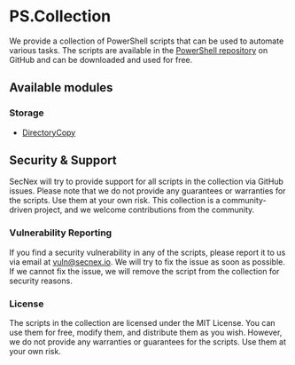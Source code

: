 # PS.Collection

We provide a collection of PowerShell scripts that can be used to automate various tasks. The scripts are available in the [PowerShell repository](https://github.com/SecNex/ps-collection) on GitHub and can be downloaded and used for free.

## Available modules

### Storage

- [DirectoryCopy](ps/directorycopy.mdx)

## Security & Support

SecNex will try to provide support for all scripts in the collection via GitHub issues. Please note that we do not provide any guarantees or warranties for the scripts. Use them at your own risk. This collection is a community-driven project, and we welcome contributions from the community.

### Vulnerability Reporting

If you find a security vulnerability in any of the scripts, please report it to us via email at [vuln@secnex.io](mailto:vuln@secnex.io). We will try to fix the issue as soon as possible. If we cannot fix the issue, we will remove the script from the collection for security reasons.

### License

The scripts in the collection are licensed under the MIT License. You can use them for free, modify them, and distribute them as you wish. However, we do not provide any warranties or guarantees for the scripts. Use them at your own risk.